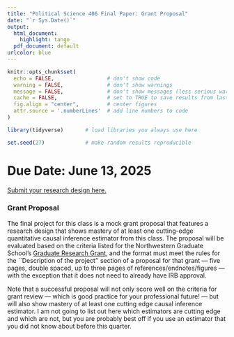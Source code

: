 ```yaml
---
title: "Political Science 406 Final Paper: Grant Proposal"
date: "`r Sys.Date()`"
output:
  html_document:
    highlight: tango
  pdf_document: default
urlcolor: blue
---
```


```r
knitr::opts_chunk$set(
  echo = FALSE,                 # don't show code
  warning = FALSE,              # don't show warnings
  message = FALSE,              # don't show messages (less serious warnings)
  cache = FALSE,                # set to TRUE to save results from last compilation
  fig.align = "center",         # center figures
  attr.source = '.numberLines'  # add line numbers to code
)

library(tidyverse)       # load libraries you always use here

set.seed(27)             # make random results reproducible
```

# Due Date: June 13, 2025

[Submit your research design here.](https://canvas.northwestern.edu/courses/230286/assignments/1562507)

### Grant Proposal

The final project for this class is a mock grant proposal that features a research design that shows mastery of at least one cutting-edge quantitative causal inference estimator from this class. The proposal will be evaluated based on the criteria listed for the Northwestern Graduate School's [Graduate Research Grant](https://www.tgs.northwestern.edu/funding/fellowships-and-grants/internal-fellowships-grants/graduate-research-grant.html), and the format must meet the rules for the ``Description of the project'' section of a proposal for that grant --- five pages, double spaced, up to three pages of references/endnotes/figures --- with the exception that it does not need to already have IRB approval.

Note that a successful proposal will not only score well on the criteria for grant review --- which is good practice for your professional future! --- but will also show mastery of at least one cutting edge causal inference estimator. I am not going to list out here which estimators are cutting edge and which are not, but you are probably best off if you use an estimator that you did not know about before this quarter.
